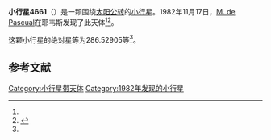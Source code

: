 {{Infobox planet
| bgcolour = #FFFFC0
| name = 4661 Yebes
| symbol = 
| image = 
| caption = 
| discovery = yes
| discovery_ref = 
| discoverer = [[M._de_Pascual|M. de Pascual]]
| discovery_site = [[耶韦斯|耶韦斯]] 
| discovered = 1982年11月17日
| designations = yes
| mp_name = 
| named_after = 
| alt_names = 1982 WM/ 1963 SB1 / 1986 VE6 / 1988 EP1
| mp_category = [[主带小行星|主带小行星]]
| orbit_ref = <ref name="a">[http://ssd.jpl.nasa.gov/sbdb.cgi?sstr=4661 4661 Yebes] {{Wayback|url=http://ssd.jpl.nasa.gov/sbdb.cgi?sstr=4661 |date=20210808054632 }}，小行星數據庫瀏覽器（JPL Small-Body Database Browser）－[[美国国家航空航天局|美国国家航空航天局]]喷气推进实验室</ref>
| epoch = 2456400.5 (2013年4月18日更新)
| aphelion = {{convert|2.8243228|AU|km|3|abbr=on|lk=out}}
| perihelion = {{convert|2.0450986|AU|km|3|abbr=on}}
| semimajor = {{convert|2.4347107|AU|km|3|abbr=on}}
| eccentricity = 0.160024
| period = 1387.616586 [[日|日]]<br />3.8[[儒略年|儒略年]]
| avg_speed = 
| inclination = 4.70475
| asc_node = 102.53072
| mean_anomaly = 
| arg_peri = 286.52905
| satellites = 
| physical_characteristics = yes
| dimensions = 
| mass = 
| density = 
| surface_grav = 
| escape_velocity = 
| sidereal_day = 
| axial_tilt = 
| pole_ecliptic_lat = 
| pole_ecliptic_lon = 
| albedo = 
| temperatures= 
| temp_name1 = 
| mean_temp_1 = 
| max_temp_1 = 
| temp_name2 = 
| max_temp_2 = 
| spectral_type = 
| abs_magnitude = 286.52905
}}

'''小行星4661'''（{{lang-en|4661 Yebes}}）是一颗围绕[[太阳|太阳]][[公转|公转]]的[[小行星|小行星]]。1982年11月17日，[[M._de_Pascual|M. de Pascual]]在耶韦斯发现了此天体<ref name="a" /><ref>{{cite news|title=小行星列表|url=http://cfa-www.harvard.edu/iau/lists/NumberedMPs.txt|accessdate=2013-07-08|newspaper=哈佛大学|archive-date=2008-05-17|archive-url=https://web.archive.org/web/20080517010638/http://cfa-www.harvard.edu/iau/lists/NumberedMPs.txt|dead-url=no}}</ref>。

这颗小行星的[[绝对星等|绝对星等]]为286.52905等<ref name="a" />。

==参考文献==
{{reflist}}
{{Minor Planet Number|[[小行星4660|小行星4660]]|[[小行星4662|小行星4662]]}}

{{小天体}}

[[Category:小行星带天体|Category:小行星带天体]]
[[Category:1982年发现的小行星|Category:1982年发现的小行星]]

{{asteroid-stub}}